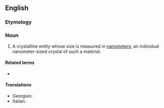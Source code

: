 ==English==

===Etymology===
{{prefix|en|nano|crystal}}

===Noun===
{{wikipedia}}
{{en-noun}}

# A crystalline entity whose size is measured in [[nanometer]]s; an individual nanometer-sized crystal of such a material.

====Related terms====
* {{l|en|nanocrystalline}}

====Translations====
{{trans-top}}
* Georgian: {{t|ka|ნანოკრისტალი}}
* Italian: {{t|it|nanocristallo|m}}
{{trans-mid}}
{{trans-bottom}}